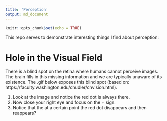```yaml
---
title: 'Perception'
output: md_document
---
```


```r
knitr::opts_chunk$set(echo = TRUE)

```


This repo serves to demonstrate interesting things I find about perception:

# Hole in the Visual Field

There is a blind spot on the retina where humans cannot perceive images.  The brain fills in this missing information and we are typically unaware of its existence. The .gif below exposes this blind spot (based on: https://faculty.washington.edu/chudler/chvision.html).

1. Look at the image and notice the red dot is always there.
1. Now close your right eye and focus on the + sign.  
1. Notice that the at a certain point the red dot disappears and then reappears?

[](figures/blind_spot.gif)



